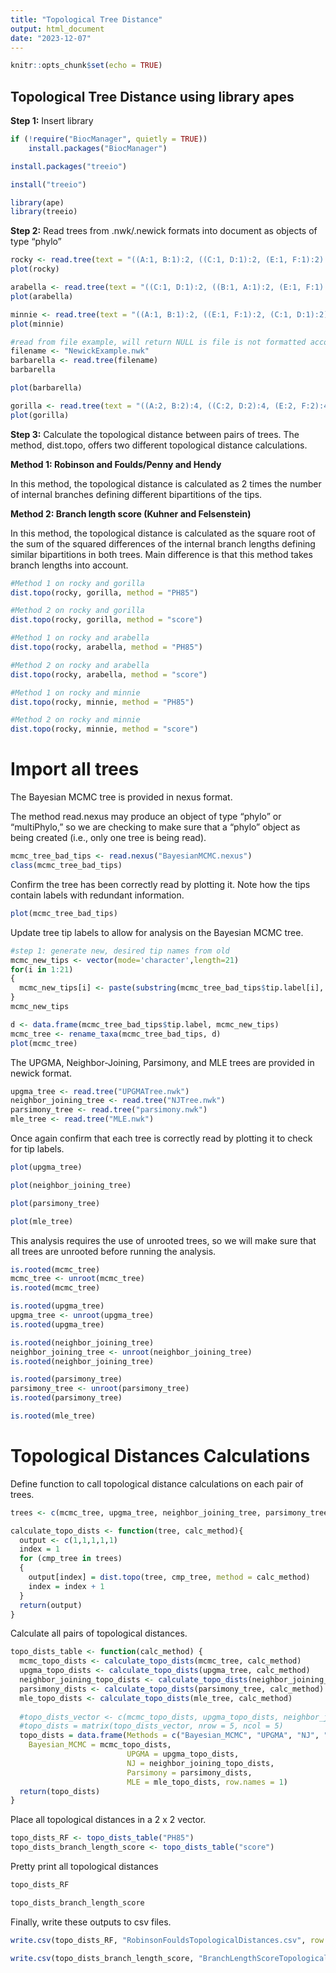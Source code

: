 ```yaml
---
title: "Topological Tree Distance"
output: html_document
date: "2023-12-07"
---
```


```r
knitr::opts_chunk$set(echo = TRUE)
```

## Topological Tree Distance using library apes

**Step 1:** Insert library

```r
if (!require("BiocManager", quietly = TRUE))
    install.packages("BiocManager")

install.packages("treeio")
```

```r
install("treeio")
```

```r
library(ape)
library(treeio)
```

**Step 2:** Read trees from .nwk/.newick formats into document as objects of type "phylo"

```r
rocky <- read.tree(text = "((A:1, B:1):2, ((C:1, D:1):2, (E:1, F:1):2):4);")
plot(rocky)
```

```r
arabella <- read.tree(text = "((C:1, D:1):2, ((B:1, A:1):2, (E:1, F:1):2):4);")
plot(arabella)
```

```r
minnie <- read.tree(text = "((A:1, B:1):2, ((E:1, F:1):2, (C:1, D:1):2):4);")
plot(minnie)
```

```r
#read from file example, will return NULL is file is not formatted according to the specifications
filename <- "NewickExample.nwk"
barbarella <- read.tree(filename)
barbarella
```

```r
plot(barbarella)
```

```r
gorilla <- read.tree(text = "((A:2, B:2):4, ((C:2, D:2):4, (E:2, F:2):4):8);")
plot(gorilla)
```

**Step 3:** Calculate the topological distance between pairs of trees. The method, dist.topo, offers two different topological distance calculations.

**Method 1: Robinson and Foulds/Penny and Hendy**

In this method, the topological distance is calculated as 2 times the number of internal branches defining different bipartitions of the tips.

**Method 2: Branch length score (Kuhner and Felsenstein)**

In this method, the topological distance is calculated as the square root of the sum of the squared differences of the internal branch lengths defining similar bipartitions in both trees. Main difference is that this method takes branch lengths into account.

```r
#Method 1 on rocky and gorilla
dist.topo(rocky, gorilla, method = "PH85")
```

```r
#Method 2 on rocky and gorilla
dist.topo(rocky, gorilla, method = "score")
```

```r
#Method 1 on rocky and arabella
dist.topo(rocky, arabella, method = "PH85")
```

```r
#Method 2 on rocky and arabella
dist.topo(rocky, arabella, method = "score")
```

```r
#Method 1 on rocky and minnie
dist.topo(rocky, minnie, method = "PH85")
```

```r
#Method 2 on rocky and minnie
dist.topo(rocky, minnie, method = "score")
```

# **Import all trees**

The Bayesian MCMC tree is provided in nexus format.

The method read.nexus may produce an object of type "phylo" or "multiPhylo," so we are checking to make sure that a "phylo" object as being created (i.e., only one tree is being read).

```r
mcmc_tree_bad_tips <- read.nexus("BayesianMCMC.nexus")
class(mcmc_tree_bad_tips)
```

Confirm the tree has been correctly read by plotting it. Note how the tips contain labels with redundant information.

```r
plot(mcmc_tree_bad_tips)
```

Update tree tip labels to allow for analysis on the Bayesian MCMC tree.

```r
#step 1: generate new, desired tip names from old
mcmc_new_tips <- vector(mode='character',length=21)
for(i in 1:21)
{
  mcmc_new_tips[i] <- paste(substring(mcmc_tree_bad_tips$tip.label[i], 1, 9), substring(mcmc_tree_bad_tips$tip.label[i], 57, 66), sep = "")
}
mcmc_new_tips
```

```r
d <- data.frame(mcmc_tree_bad_tips$tip.label, mcmc_new_tips)
mcmc_tree <- rename_taxa(mcmc_tree_bad_tips, d)
plot(mcmc_tree)
```

The UPGMA, Neighbor-Joining, Parsimony, and MLE trees are provided in newick format.

```r
upgma_tree <- read.tree("UPGMATree.nwk")
neighbor_joining_tree <- read.tree("NJTree.nwk")
parsimony_tree <- read.tree("parsimony.nwk")
mle_tree <- read.tree("MLE.nwk")
```

Once again confirm that each tree is correctly read by plotting it to check for tip labels.

```r
plot(upgma_tree)
```

```r
plot(neighbor_joining_tree)
```

```r
plot(parsimony_tree)
```

```r
plot(mle_tree)
```

This analysis requires the use of unrooted trees, so we will make sure that all trees are unrooted before running the analysis.

```r
is.rooted(mcmc_tree)
mcmc_tree <- unroot(mcmc_tree)
is.rooted(mcmc_tree)
```

```r
is.rooted(upgma_tree)
upgma_tree <- unroot(upgma_tree)
is.rooted(upgma_tree)
```

```r
is.rooted(neighbor_joining_tree)
neighbor_joining_tree <- unroot(neighbor_joining_tree)
is.rooted(neighbor_joining_tree)
```

```r
is.rooted(parsimony_tree)
parsimony_tree <- unroot(parsimony_tree)
is.rooted(parsimony_tree)
```

```r
is.rooted(mle_tree)
```

# Topological Distances Calculations

Define function to call topological distance calculations on each pair of trees.

```r
trees <- c(mcmc_tree, upgma_tree, neighbor_joining_tree, parsimony_tree, mle_tree)

calculate_topo_dists <- function(tree, calc_method){
  output <- c(1,1,1,1,1)
  index = 1
  for (cmp_tree in trees)
  {
    output[index] = dist.topo(tree, cmp_tree, method = calc_method)
    index = index + 1
  }
  return(output)
}
```

Calculate all pairs of topological distances.

```r
topo_dists_table <- function(calc_method) {
  mcmc_topo_dists <- calculate_topo_dists(mcmc_tree, calc_method)
  upgma_topo_dists <- calculate_topo_dists(upgma_tree, calc_method)
  neighbor_joining_topo_dists <- calculate_topo_dists(neighbor_joining_tree, calc_method)
  parsimony_dists <- calculate_topo_dists(parsimony_tree, calc_method)
  mle_topo_dists <- calculate_topo_dists(mle_tree, calc_method)
  
  #topo_dists_vector <- c(mcmc_topo_dists, upgma_topo_dists, neighbor_joining_topo_dists, parsimony_dists, mle_topo_dists)
  #topo_dists = matrix(topo_dists_vector, nrow = 5, ncol = 5)
  topo_dists = data.frame(Methods = c("Bayesian_MCMC", "UPGMA", "NJ", "Parsimony", "MLE"),
    Bayesian_MCMC = mcmc_topo_dists,
                          UPGMA = upgma_topo_dists,
                          NJ = neighbor_joining_topo_dists,
                          Parsimony = parsimony_dists,
                          MLE = mle_topo_dists, row.names = 1)
  return(topo_dists)
}
```

Place all topological distances in a 2 x 2 vector.

```r
topo_dists_RF <- topo_dists_table("PH85")
topo_dists_branch_length_score <- topo_dists_table("score")
```

Pretty print all topological distances

```r
topo_dists_RF
```

```r
topo_dists_branch_length_score
```

Finally, write these outputs to csv files.

```r
write.csv(topo_dists_RF, "RobinsonFouldsTopologicalDistances.csv", row.names=TRUE)
```

```r
write.csv(topo_dists_branch_length_score, "BranchLengthScoreTopologicalDistances.csv", row.names=TRUE)
```
